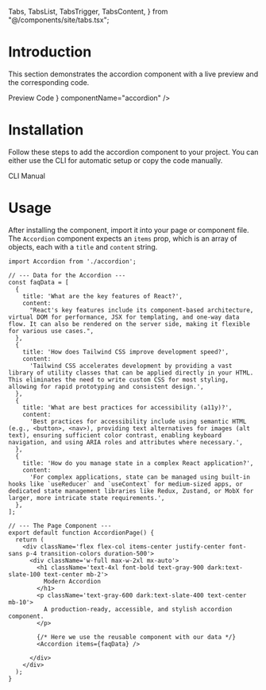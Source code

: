   Tabs,
  TabsList,
  TabsTrigger,
  TabsContent,
} from "@/components/site/tabs.tsx";




# Introduction
This section demonstrates the accordion component with a live preview and the corresponding code.


<Tabs defaultValue="preview" className="">
  <TabsList>
    <TabsTrigger value="preview">Preview</TabsTrigger>
    <TabsTrigger value="code">Code</TabsTrigger>
  </TabsList>
  <TabsContent value="preview">
    <ComponentRenderer component={<AccordionPage />} componentName="accordion" />
  </TabsContent>
  <TabsContent value="code">
    <CodeBlock filePath="src/app/docs/accordion/accordion-view.tsx" />
  </TabsContent>
</Tabs>


# Installation
Follow these steps to add the accordion component to your project. You can either use the CLI for automatic setup or copy the code manually.

<Tabs defaultValue="cli" className="">
  <TabsList>
    <TabsTrigger value="cli">CLI</TabsTrigger>
    <TabsTrigger value="manual">Manual</TabsTrigger>
  </TabsList>
  <TabsContent value="cli">
    <Cli command={`add accordion.json`} />
  </TabsContent>

  <TabsContent value="manual">
    <CodeBlock filePath="src/app/docs/accordion/accordion.tsx" />
  </TabsContent>
</Tabs>

# Usage
After installing the component, import it into your page or component file. The `Accordion` component expects an `items` prop, which is an array of objects, each with a `title` and `content` string.

```tsx
import Accordion from './accordion'; 

// --- Data for the Accordion ---
const faqData = [
  {
    title: 'What are the key features of React?',
    content:
      "React's key features include its component-based architecture, virtual DOM for performance, JSX for templating, and one-way data flow. It can also be rendered on the server side, making it flexible for various use cases.",
  },
  {
    title: 'How does Tailwind CSS improve development speed?',
    content:
      'Tailwind CSS accelerates development by providing a vast library of utility classes that can be applied directly in your HTML. This eliminates the need to write custom CSS for most styling, allowing for rapid prototyping and consistent design.',
  },
  {
    title: 'What are best practices for accessibility (a11y)?',
    content:
      'Best practices for accessibility include using semantic HTML (e.g., <button>, <nav>), providing text alternatives for images (alt text), ensuring sufficient color contrast, enabling keyboard navigation, and using ARIA roles and attributes where necessary.',
  },
  {
    title: 'How do you manage state in a complex React application?',
    content:
      'For complex applications, state can be managed using built-in hooks like `useReducer` and `useContext` for medium-sized apps, or dedicated state management libraries like Redux, Zustand, or MobX for larger, more intricate state requirements.',
  },
];

// --- The Page Component ---
export default function AccordionPage() {
  return (
    <div className='flex flex-col items-center justify-center font-sans p-4 transition-colors duration-500'>
      <div className='w-full max-w-2xl mx-auto'>
        <h1 className='text-4xl font-bold text-gray-900 dark:text-slate-100 text-center mb-2'>
          Modern Accordion
        </h1>
        <p className='text-gray-600 dark:text-slate-400 text-center mb-10'>
          A production-ready, accessible, and stylish accordion component.
        </p>
        
        {/* Here we use the reusable component with our data */}
        <Accordion items={faqData} />

      </div>
    </div>
  );
}
```